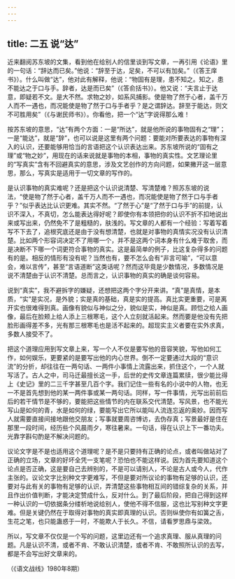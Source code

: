 ```yaml
---
---
---
```

title: 二五 说“达”
---






近来翻阅苏东坡的文集，看到他在给别人的信里谈到写文章，一再引用《论语》里的一句话：“辞达而已矣。”他说：“辞至于达，足矣，不可以有加矣。”（《答王庠书》）。什么叫做“达”，他对此有解释，他说：“物固有是理，患不知之。知之，患不能达之于口与手。辞者，达是而已矣”（《答俞括书》）。他又说：“夫言止于达意，即疑若不文。是大不然。求物之妙，如系风捕影。使是物了然于心者，盖千万人而不一遇也，而况能使是物了然于口与手者乎？是之谓辞达。辞至于能达，则文不可胜用矣”（《与谢民师书》）。你看他，把一个“达”字说得那么难！

按苏东坡的意思，“达”有两个方面：一是“所达”，就是他所说的事物固有之“理”；一是“能达”，就是“辞”，也可以说是这里有两个问题：要能对所要表达的事物有深入的认识，还要能够用恰当的言语把这个认识表达出来。苏东坡所说的“固有之理”或“物之妙”，用现在的话来说就是事物的本相，事物的真实性。文艺理论里的“写真实”含有不回避真实的意思，涉及文艺创作的方向问题，如果撇开这一层意思，那么，写真实是适用于一切文章的写作的。

是认识事物的真实难呢？还是把这个认识说清楚、写清楚难？照苏东坡的说法，“使是物了然于心者，盖千万人而不一遇也，而况能使是物了然于口与手者乎？”似乎表达比认识更难。其实不然。“了然于心”是“了然于口与手”的前提，认识不深入，不真切，怎么能表达得好呢？即使你有本领把你的认识不折不扣地说出来或写出来，仍然免不了是粗糙的，肤浅的。写文章的人都有一个经验：写着写着写不下去了，追根究底还是由于没有想清楚，也就是对事物的真情实况没有认识清楚。比如两个形容词决定不了用哪一个，并不是这两个词本身有什么难于取舍，而是决断不下哪一个词更符合事物的真实。这是最简单的例子，比这复杂得多的问题有的是。相反的情形有没有呢？当然也有，要不怎么会有“非言可喻”，“可以意会，难以言传”，甚至“言语道断”这类话呢？然而这毕竟是少数情况，多数情况是说不清楚由于认识不清楚。总而言之，认识事物的真实的确是谈何容易。

说到“真实”，我不避拆字的嫌疑，还想把这两个字分开来讲。“真”是真情，是本质，“实”是实况，是外貌；实是真的基础，真是实的提高。真比实更重要，可是离开实也很难得到真。画像有貌似与神似之分，貌似是实，神似是真。顾恺之给人画像，最后在脸颊上给人添上三根寒毛，这个人立刻就活起来。然而要是他没有先把脸形画得差不多，光有那三根寒毛也是活不起来的。超现实主义者要在实外求真，多数人接受不了。

把这个道理应用到写文章上来，写一个人不仅是要写他的音容笑貌，写他如何工作，如何娱乐，更要紧的是要写出他的内心世界。倒不一定要通过大段的“意识流”的分折，却往往在一两句话、一两件小事情上流露出来，抓住这个，一个人就写活了。古人之中，司马迁最擅长这一手，后世的史传文章连篇累牍，很少能比得上《史记》里的二三千字甚至几百个字。我们记住一些有名的小说中的人物，也无一不是首先想到他的某一两件事或某一两句话。同样，写一件事情，光写出前前后后的若干情节是不够的，要能把这些情节的内在联系交代清楚。写风景，也不能光写山是如何的青，水是如何的绿，要能写出它所以能叫人流连忘返的奥妙。因而写人就需要直接间接地跟他交朋友；写事就要周咨博访，去伪存真；写景最好是住在那里一段时间，经历些个风晨雨夕，寒往暑来。一句话，得在认识上下一番功夫。光靠字斟句酌是不解决问题的。

议论文字是不是也适用这个道理呢？是不是只要持有正确的论点，或者叫做站对了正确的立场，文章的好坏全凭一支笔呢？恐怕也不能这样说。因为首先要知道这个论点是否正确，这是要自己去辨别的，不是可以请别人，不论是古人或今人，代作主张的。议论文字比别种文字更难写，不但是要对所议论的事物有足够的认识，还要对与此有关的事物有足够的认识，弄清楚这些事物相互间的错综复杂的关系，并且作出价值判断，才能决定赞成什么，反对什么。到了最后阶段，把自己得到这样一种认识的一切依据条分缕析地说给别人，使他不得不信服，这也比写别种文字更难。但是关键仍然在于取得对事物的真实即真理的认识。否则纵使你有如簧之舌，生花之笔，也只能蛊惑于一时，不能欺人于长久。不信，请看罗思鼎与梁效。

所以，写文章不仅仅是一个写的问题，这里边还有一个追求真理、服从真理的问题。凡是认识不清，或者不肯、不敢认识清楚，或者不肯、不敢照所认识的去写，都是不会写出好文章来的。

（《语文战线》1980年8期）